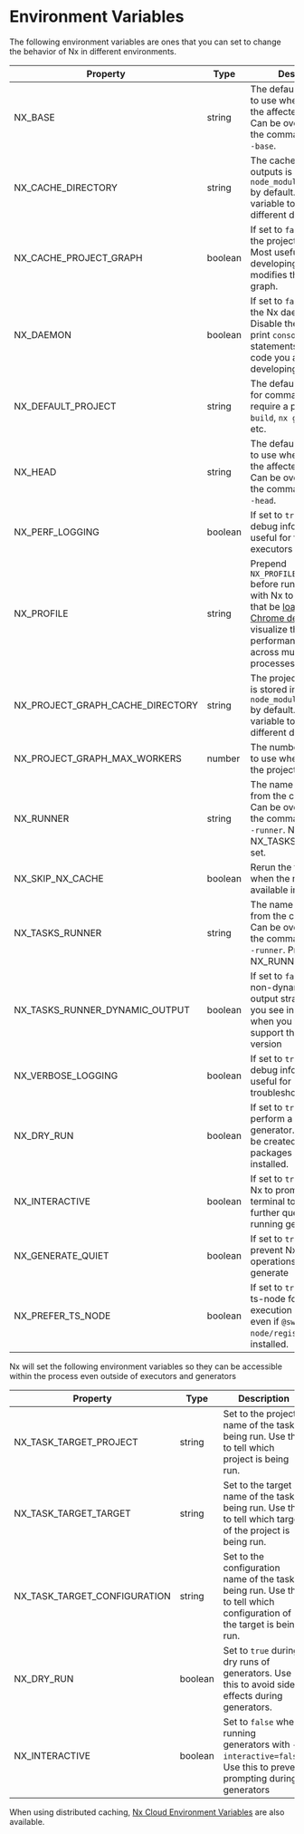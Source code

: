 # Environment Variables

The following environment variables are ones that you can set to change the behavior of Nx in different environments.

| Property                         | Type    | Description                                                                                                                                                                                                                  |
| -------------------------------- | ------- | ---------------------------------------------------------------------------------------------------------------------------------------------------------------------------------------------------------------------------- |
| NX_BASE                          | string  | The default base branch to use when calculating the affected projects. Can be overridden on the command line with `--base`.                                                                                                  |
| NX_CACHE_DIRECTORY               | string  | The cache for task outputs is stored in `node_modules/.cache/nx` by default. Set this variable to use a different directory.                                                                                                 |
| NX_CACHE_PROJECT_GRAPH           | boolean | If set to `false`, disables the project graph cache. Most useful when developing a plugin that modifies the project graph.                                                                                                   |
| NX_DAEMON                        | boolean | If set to `false`, disables the Nx daemon process. Disable the daemon to print `console.log` statements in plugin code you are developing.                                                                                   |
| NX_DEFAULT_PROJECT               | string  | The default project used for commands which require a project. e.g. `nx build`, `nx g component`, etc.                                                                                                                       |
| NX_HEAD                          | string  | The default head branch to use when calculating the affected projects. Can be overridden on the command line with `--head`.                                                                                                  |
| NX_PERF_LOGGING                  | boolean | If set to `true`, will print debug information useful for for profiling executors and Nx itself                                                                                                                              |
| NX_PROFILE                       | string  | Prepend `NX_PROFILE=profile.json` before running targets with Nx to generate a file that be [loaded in Chrome dev tools](/recipes/other/performance-profiling) to visualize the performance of Nx across multiple processes. |
| NX_PROJECT_GRAPH_CACHE_DIRECTORY | string  | The project graph cache is stored in `node_modules/.cache/nx` by default. Set this variable to use a different directory.                                                                                                    |
| NX_PROJECT_GRAPH_MAX_WORKERS     | number  | The number of workers to use when calculating the project graph.                                                                                                                                                             |
| NX_RUNNER                        | string  | The name of task runner from the config to use. Can be overridden on the command line with `--runner`. Not read if NX_TASKS_RUNNER is set.                                                                                   |
| NX_SKIP_NX_CACHE                 | boolean | Rerun the tasks even when the results are available in the cache                                                                                                                                                             |
| NX_TASKS_RUNNER                  | string  | The name of task runner from the config to use. Can be overridden on the command line with `--runner`. Preferred over NX_RUNNER.                                                                                             |
| NX_TASKS_RUNNER_DYNAMIC_OUTPUT   | boolean | If set to `false`, will use non-dynamic terminal output strategy (what you see in CI), even when you terminal can support the dynamic version                                                                                |
| NX_VERBOSE_LOGGING               | boolean | If set to `true`, will print debug information useful for troubleshooting                                                                                                                                                    |
| NX_DRY_RUN                       | boolean | If set to `true`, will perform a dry run of the generator. No files will be created and no packages will be installed.                                                                                                       |
| NX_INTERACTIVE                   | boolean | If set to `true`, will allow Nx to prompt you in the terminal to answer some further questions when running generators.                                                                                                      |
| NX_GENERATE_QUIET                | boolean | If set to `true`, will prevent Nx logging file operations during generate                                                                                                                                                    |
| NX_PREFER_TS_NODE                | boolean | If set to `true`, Nx will use ts-node for local execution of plugins even if `@swc-node/register` is installed.                                                                                                              |

Nx will set the following environment variables so they can be accessible within the process even outside of executors and generators

| Property                     | Type    | Description                                                                                                           |
| ---------------------------- | ------- | --------------------------------------------------------------------------------------------------------------------- |
| NX_TASK_TARGET_PROJECT       | string  | Set to the project name of the task being run. Use this to tell which project is being run.                           |
| NX_TASK_TARGET_TARGET        | string  | Set to the target name of the task being run. Use this to tell which target of the project is being run.              |
| NX_TASK_TARGET_CONFIGURATION | string  | Set to the configuration name of the task being run. Use this to tell which configuration of the target is being run. |
| NX_DRY_RUN                   | boolean | Set to `true` during dry runs of generators. Use this to avoid side effects during generators.                        |
| NX_INTERACTIVE               | boolean | Set to `false` when running generators with `--interactive=false`. Use this to prevent prompting during generators    |

When using distributed caching, [Nx Cloud Environment Variables](/nx-cloud/reference/env-vars) are also available.
